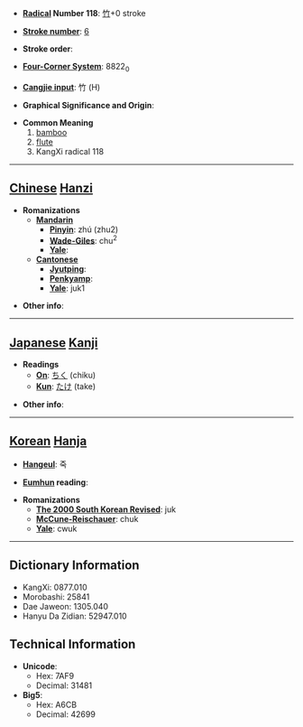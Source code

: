 * '''[[Wiktionary:Chinese radical index| Radical]] Number 118''': [[Wiktionary:Chinese radical index 竹|竹]]+0 stroke

* '''[[Wiktionary:Chinese total strokes index|Stroke number]]''': [[Wiktionary:Chinese total strokes index 6|6]]

* '''Stroke order''': 

* '''[[Wiktionary:Chinese four corner index|Four-Corner System]]''': 8822<sub>0</sub>

* '''[[Wiktionary:Chinese Cangjie index|Cangjie input]]''': 竹 (H)

* '''Graphical Significance and Origin''': 

* '''Common Meaning'''
*#[[bamboo]]
*# [[flute]]
*# KangXi radical 118


----

== [[Chinese]] [[Hanzi]] ==

* '''Romanizations'''
** '''[[Mandarin]]'''
*** '''[[Pinyin]]''': zhú (zhu2)
*** '''[[Wade-Giles]]''': chu<sup>2</sup>
*** '''[[Yale]]''': 
** '''[[Cantonese]]'''
*** '''[[Jyutping]]''':
*** '''[[Penkyamp]]''': 
*** '''[[Yale]]''': juk1

* '''Other info''': 

----

== [[Japanese]] [[Kanji]] ==

* '''Readings'''
** '''[[On]]''': [[ちく]] (chiku)
** '''[[Kun]]''': [[たけ]] (take)

* '''Other info''':  

----

== [[Korean]] [[Hanja]] ==

* '''[[Hangeul]]''': 죽

* '''[[Eumhun]] reading''': 

* '''Romanizations'''
** '''[[The 2000 South Korean Revised Romanization|The 2000 South Korean Revised]]''': juk
** '''[[McCune-Reischauer]]''': chuk
** '''[[Yale]]''': cwuk

----

== Dictionary Information ==

* KangXi: 0877.010
* Morobashi: 25841
* Dae Jaweon: 1305.040
* Hanyu Da Zidian: 52947.010

== Technical Information ==

* '''Unicode''':
** Hex: 7AF9
** Decimal: 31481
* '''Big5''':
** Hex: A6CB
** Decimal: 42699